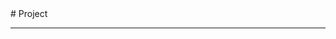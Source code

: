 
<BaseLayout title="Project">
  <BaseCard title="Project">
# Project

---

  </BaseCard>
    <ProjectCard
      title="Frosti"
      image="https://frosti.saroprock.com/view.png"
      desc="一个干净、优美、快速的博客模板！"
      url="https://github.com/EveSunMaple/Frosti"
      target="_self"
    />
    <ProjectCard
      title="Word-testing-application"
      image="https://raw.githubusercontent.com/EveSunMaple/Word-testing-application/master/view.png"
      desc="一个用Python和Tkinter制作的单词测试应用"
      url="https://github.com/EveSunMaple/Word-testing-application"
      target="_self"
    />
    <ProjectCard
      title="InfinitySky"
      image="https://raw.githubusercontent.com/EveSunMaple/InfinitySky/master/view.png"
      desc="一个ExtraEasy2D的示例项目"
      url="https://github.com/EveSunMaple/InfinitySky"
      target="_self"
    />
    <ProjectCard
      title="code-judge"
      image="https://raw.githubusercontent.com/EveSunMaple/code-judge/master/index.png"
      desc="An elegant yet uncomplicated CPP judging system for informatics competitions."
      url="https://github.com/EveSunMaple/code-judge"
      target="_self"
    />
</BaseLayout>
<ProjectJS />
